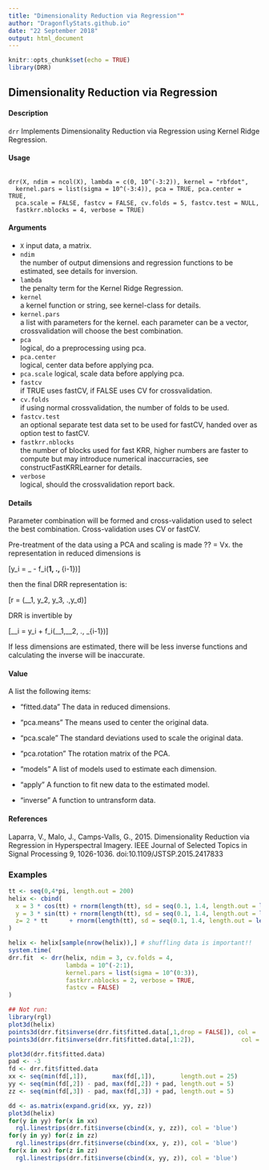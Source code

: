 ```yaml
---
title: "Dimensionality Reduction via Regression""
author: "DragonflyStats.github.io"
date: "22 September 2018"
output: html_document
---
```


```r
knitr::opts_chunk$set(echo = TRUE)
library(DRR)
```

## Dimensionality Reduction via Regression

#### Description

``drr`` Implements Dimensionality Reduction via Regression using Kernel Ridge Regression.

####  Usage
<pre><code>
drr(X, ndim = ncol(X), lambda = c(0, 10^(-3:2)), kernel = "rbfdot",
  kernel.pars = list(sigma = 10^(-3:4)), pca = TRUE, pca.center = TRUE,
  pca.scale = FALSE, fastcv = FALSE, cv.folds = 5, fastcv.test = NULL,
  fastkrr.nblocks = 4, verbose = TRUE)
</code></pre>

#### Arguments

* ``X``	
input data, a matrix.
* ``ndim``	
the number of output dimensions and regression functions to be estimated, see details for inversion.
* ``lambda``	
the penalty term for the Kernel Ridge Regression.
* ``kernel``	
a kernel function or string, see kernel-class for details.
* ``kernel.pars``	
a list with parameters for the kernel. each parameter can be a vector, crossvalidation will choose the best combination.
* ``pca``	
logical, do a preprocessing using pca.
* ``pca.center``	
logical, center data before applying pca.
* ``pca.scale``	
logical, scale data before applying pca.
* ``fastcv``	
if TRUE uses fastCV, if FALSE uses CV for crossvalidation.
* ``cv.folds``	
if using normal crossvalidation, the number of folds to be used.
* ``fastcv.test``	
an optional separate test data set to be used for fastCV, handed over as option test to fastCV.
* ``fastkrr.nblocks``	
the number of blocks used for fast KRR, higher numbers are faster to compute but may introduce numerical inaccurracies, see constructFastKRRLearner for details.
* ``verbose``	
logical, should the crossvalidation report back.

#### Details

Parameter combination will be formed and cross-validation used to select the best combination. Cross-validation uses CV or fastCV.

Pre-treatment of the data using a PCA and scaling is made ?? = Vx. the representation in reduced dimensions is

\[y_i = \alpha_ - f_i(\alpha__1, ., \alpha__{i-1})\]

then the final DRR representation is:

\[r = (\alpha__1, y_2, y_3, .,y_d)\]

DRR is invertible by

\[\alpha__i = y_i + f_i(\alpha__1,\alpha__2, ., \alpha_{i-1})\]

If less dimensions are estimated, there will be less inverse functions and calculating the inverse will be inaccurate.

#### Value

A list the following items:

* "fitted.data" The data in reduced dimensions.

* "pca.means" The means used to center the original data.

* "pca.scale" The standard deviations used to scale the original data.

* "pca.rotation" The rotation matrix of the PCA.

* "models" A list of models used to estimate each dimension.

* "apply" A function to fit new data to the estimated model.

* "inverse" A function to untransform data.

#### References

Laparra, V., Malo, J., Camps-Valls, G., 2015. Dimensionality Reduction via Regression in Hyperspectral Imagery. IEEE Journal of Selected Topics in Signal Processing 9, 1026-1036. doi:10.1109/JSTSP.2015.2417833

### Examples
```r
tt <- seq(0,4*pi, length.out = 200)
helix <- cbind(
  x = 3 * cos(tt) + rnorm(length(tt), sd = seq(0.1, 1.4, length.out = length(tt))),
  y = 3 * sin(tt) + rnorm(length(tt), sd = seq(0.1, 1.4, length.out = length(tt))),
  z= 2 * tt      + rnorm(length(tt), sd = seq(0.1, 1.4, length.out = length(tt)))
)

```
```r
helix <- helix[sample(nrow(helix)),] # shuffling data is important!!
system.time(
drr.fit  <- drr(helix, ndim = 3, cv.folds = 4,
                lambda = 10^(-2:1),
                kernel.pars = list(sigma = 10^(0:3)),
                fastkrr.nblocks = 2, verbose = TRUE,
                fastcv = FALSE)
)

```
```r
## Not run: 
library(rgl)
plot3d(helix)
points3d(drr.fit$inverse(drr.fit$fitted.data[,1,drop = FALSE]), col = 'blue')
points3d(drr.fit$inverse(drr.fit$fitted.data[,1:2]),             col = 'red')

plot3d(drr.fit$fitted.data)
pad <- -3
fd <- drr.fit$fitted.data
xx <- seq(min(fd[,1]),       max(fd[,1]),       length.out = 25)
yy <- seq(min(fd[,2]) - pad, max(fd[,2]) + pad, length.out = 5)
zz <- seq(min(fd[,3]) - pad, max(fd[,3]) + pad, length.out = 5)
```

```r
dd <- as.matrix(expand.grid(xx, yy, zz))
plot3d(helix)
for(y in yy) for(x in xx)
  rgl.linestrips(drr.fit$inverse(cbind(x, y, zz)), col = 'blue')
for(y in yy) for(z in zz)
  rgl.linestrips(drr.fit$inverse(cbind(xx, y, z)), col = 'blue')
for(x in xx) for(z in zz)
  rgl.linestrips(drr.fit$inverse(cbind(x, yy, z)), col = 'blue')
```
